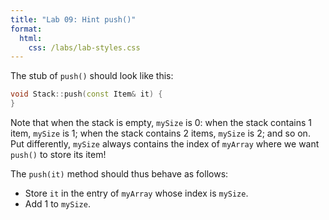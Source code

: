```yaml
---
title: "Lab 09: Hint push()"
format: 
  html:
    css: /labs/lab-styles.css
---
```


The stub of `push()` should look like this:

``` cpp
void Stack::push(const Item& it) {
}
```

Note that when the stack is empty, `mySize` is 0: when the stack contains 1 item, `mySize` is 1; when the stack contains 2 items, `mySize` is 2; and so on. Put differently, `mySize` always contains the index of `myArray` where we want `push()` to store its item!

The `push(it)` method should thus behave as follows:

-   Store `it` in the entry of `myArray` whose index is `mySize`.
-   Add 1 to `mySize`.